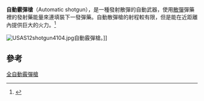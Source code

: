 {{expand|time=2014-06-19T06:37:33+00:00}}
{{refimprove|time=2014-06-19T06:37:33+00:00}}
{{noteTA
|G1=軍事
|G2=長度單位
|G3=Firearms
}}
'''自動霰彈槍'''（Automatic shotgun），是一種發射散彈的自動武器，使用[[散彈|散彈]]彈藥裡的發射藥能量來連填裝下一發彈藥。自動散彈槍的射程較有限，但是能在近距離內提供巨大的火力。<ref name="modern firearms">{{cite web|last=Popenker|first=Maxim|title=Modern Firearms — Shotguns|url=http://world.guns.ru/shotgun/shotgun-e.html|accessdate=February 9, 2012}}</ref>

[[File:USAS12shotgun4104.jpg|thumb]]自動霰彈槍。]]

==參考==
{{reflist}}

[[Category:全自動霰彈槍|]]